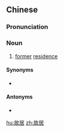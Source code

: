 ==Chinese==
{{zh-forms}}

===Pronunciation===
{{zh-pron
|m=gùjū
|c=san1 geoi1
|cat=n
}}

===Noun===
{{zh-noun}}

# [[former]] [[residence]]

====Synonyms====
* {{zh-l|舊居/旧居}}

====Antonyms====
* {{zh-l|新居}}

[[hu:故居]]
[[zh:故居]]